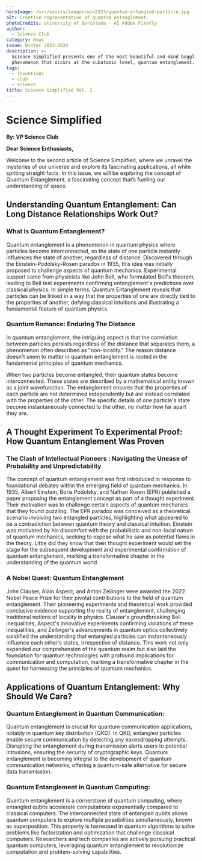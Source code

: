 ```yaml
---
heroImage: /src/assets/images/win2023/quantum-entangled-particle.jpg
alt: Creative representation of quantum entanglement.
photoCredits: University of Barcelona - AI Adobe Firefly
author:
  - Science Club
category: News
issue: Winter 2023-2024
description: >-
  Science Simplified presents one of the most beautiful and mind boggling
  phenomenon that occurs at the subatomic level, quantum entanglement.
tags:
  - inventions
  - club
  - science
title: Science Simplified Vol. 2
---
```


# Science Simplified

**By: VP Science Club**

**Dear Science Enthusiasts,**

Welcome to the second article of Science Simplified, where we unravel the mysteries of our universe and explore its fascinating applications, all while spitting straight facts. In this issue, we will be exploring the concept of Quantum Entanglement, a fascinating concept that’s fuelling our understanding of space.

## Understanding Quantum Entanglement: Can Long Distance Relationships Work Out?

### What is Quantum Entanglement?

Quantum entanglement is a phenomenon in quantum physics where particles become interconnected, so the state of one particle instantly influences the state of another, regardless of distance. Discovered through the Einstein-Podolsky-Rosen paradox in 1935, this idea was initially proposed to challenge aspects of quantum mechanics. Experimental support came from physicists like John Bell, who formulated Bell's theorem, leading to Bell test experiments confirming entanglement's predictions over classical physics. In simple terms, Quantum Entanglement reveals that particles can be linked in a way that the properties of one are directly tied to the properties of another, defying classical intuitions and illustrating a fundamental feature of quantum physics.

### Quantum Romance: Enduring The Distance

In quantum entanglement, the intriguing aspect is that the correlation between particles persists regardless of the distance that separates them, a phenomenon often described as "non-locality." The reason distance doesn't seem to matter in quantum entanglement is rooted in the fundamental principles of quantum mechanics.

When two particles become entangled, their quantum states become interconnected. These states are described by a mathematical entity known as a joint wavefunction. The entanglement ensures that the properties of each particle are not determined independently but are instead correlated with the properties of the other. The specific details of one particle's state become instantaneously connected to the other, no matter how far apart they are.

## A Thought Experiment To Experimental Proof: How Quantum Entanglement Was Proven

### The Clash of Intellectual Pioneers : Navigating the Unease of Probability and Unpredictability

The concept of quantum entanglement was first introduced in response to foundational debates within the emerging field of quantum mechanics. In 1935, Albert Einstein, Boris Podolsky, and Nathan Rosen (EPR) published a paper proposing the entanglement concept as part of a thought experiment. Their motivation was to challenge certain aspects of quantum mechanics that they found puzzling. The EPR paradox was conceived as a theoretical scenario involving two entangled particles, highlighting what appeared to be a contradiction between quantum theory and classical intuition. Einstein was motivated by his discomfort with the probabilistic and non-local nature of quantum mechanics, seeking to expose what he saw as potential flaws in the theory. Little did they know that their thought experiment would set the stage for the subsequent development and experimental confirmation of quantum entanglement, marking a transformative chapter in the understanding of the quantum world.

### A Nobel Quest: Quantum Entanglement

John Clauser, Alain Aspect, and Anton Zeilinger were awarded the 2022 Nobel Peace Prize for their pivotal contributions to the field of quantum entanglement. Their pioneering experiments and theoretical work provided conclusive evidence supporting the reality of entanglement, challenging traditional notions of locality in physics. Clauser's groundbreaking Bell inequalities, Aspect's innovative experiments confirming violations of these inequalities, and Zeilinger's advancements in quantum optics collectively solidified the understanding that entangled particles can instantaneously influence each other's states, irrespective of distance. This work not only expanded our comprehension of the quantum realm but also laid the foundation for quantum technologies with profound implications for communication and computation, marking a transformative chapter in the quest for harnessing the principles of quantum mechanics.

## Applications of Quantum Entanglement: Why Should We Care?

### Quantum Entanglement in Quantum Communication:

Quantum entanglement is crucial for quantum communication applications, notably in quantum key distribution (QKD). In QKD, entangled particles enable secure communication by detecting any eavesdropping attempts. Disrupting the entanglement during transmission alerts users to potential intrusions, ensuring the security of cryptographic keys. Quantum entanglement is becoming integral to the development of quantum communication networks, offering a quantum-safe alternative for secure data transmission.

### Quantum Entanglement in Quantum Computing:

Quantum entanglement is a cornerstone of quantum computing, where entangled qubits accelerate computations exponentially compared to classical computers. The interconnected state of entangled qubits allows quantum computers to explore multiple possibilities simultaneously, known as superposition. This property is harnessed in quantum algorithms to solve problems like factorization and optimization that challenge classical computers. Researchers and tech companies are actively pursuing practical quantum computers, leveraging quantum entanglement to revolutionize computation and problem-solving capabilities.
